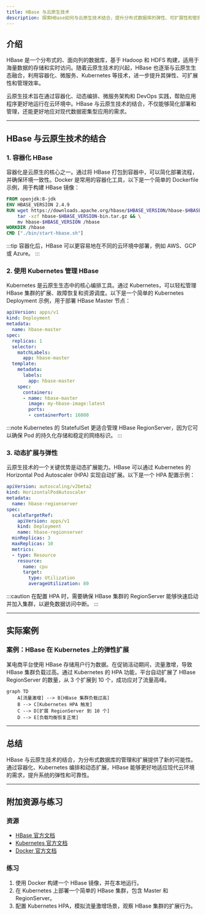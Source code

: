 ```yaml
---
title: HBase 与云原生技术
description: 探索HBase如何与云原生技术结合，提升分布式数据库的弹性、可扩展性和管理效率。
---
```


## 介绍

HBase 是一个分布式的、面向列的数据库，基于 Hadoop 和 HDFS 构建，适用于海量数据的存储和实时访问。随着云原生技术的兴起，HBase 也逐渐与云原生生态融合，利用容器化、微服务、Kubernetes 等技术，进一步提升其弹性、可扩展性和管理效率。

云原生技术旨在通过容器化、动态编排、微服务架构和 DevOps 实践，帮助应用程序更好地运行在云环境中。HBase 与云原生技术的结合，不仅能够简化部署和管理，还能更好地应对现代数据密集型应用的需求。

---

## HBase 与云原生技术的结合

### 1. 容器化 HBase

容器化是云原生的核心之一。通过将 HBase 打包到容器中，可以简化部署流程，并确保环境一致性。Docker 是常用的容器化工具，以下是一个简单的 Dockerfile 示例，用于构建 HBase 镜像：

```dockerfile
FROM openjdk:8-jdk
ENV HBASE_VERSION 2.4.9
RUN wget https://downloads.apache.org/hbase/$HBASE_VERSION/hbase-$HBASE_VERSION-bin.tar.gz && \
    tar -xzf hbase-$HBASE_VERSION-bin.tar.gz && \
    mv hbase-$HBASE_VERSION /hbase
WORKDIR /hbase
CMD ["./bin/start-hbase.sh"]
```

:::tip
容器化后，HBase 可以更容易地在不同的云环境中部署，例如 AWS、GCP 或 Azure。
:::

### 2. 使用 Kubernetes 管理 HBase

Kubernetes 是云原生生态中的核心编排工具。通过 Kubernetes，可以轻松管理 HBase 集群的扩展、故障恢复和资源调度。以下是一个简单的 Kubernetes Deployment 示例，用于部署 HBase Master 节点：

```yaml
apiVersion: apps/v1
kind: Deployment
metadata:
  name: hbase-master
spec:
  replicas: 1
  selector:
    matchLabels:
      app: hbase-master
  template:
    metadata:
      labels:
        app: hbase-master
    spec:
      containers:
      - name: hbase-master
        image: my-hbase-image:latest
        ports:
        - containerPort: 16000
```

:::note
Kubernetes 的 StatefulSet 更适合管理 HBase RegionServer，因为它可以确保 Pod 的持久化存储和稳定的网络标识。
:::

### 3. 动态扩展与弹性

云原生技术的一个关键优势是动态扩展能力。HBase 可以通过 Kubernetes 的 Horizontal Pod Autoscaler (HPA) 实现自动扩展。以下是一个 HPA 配置示例：

```yaml
apiVersion: autoscaling/v2beta2
kind: HorizontalPodAutoscaler
metadata:
  name: hbase-regionserver
spec:
  scaleTargetRef:
    apiVersion: apps/v1
    kind: Deployment
    name: hbase-regionserver
  minReplicas: 3
  maxReplicas: 10
  metrics:
  - type: Resource
    resource:
      name: cpu
      target:
        type: Utilization
        averageUtilization: 80
```

:::caution
在配置 HPA 时，需要确保 HBase 集群的 RegionServer 能够快速启动并加入集群，以避免数据访问中断。
:::

---

## 实际案例

### 案例：HBase 在 Kubernetes 上的弹性扩展

某电商平台使用 HBase 存储用户行为数据。在促销活动期间，流量激增，导致 HBase 集群负载过高。通过 Kubernetes 的 HPA 功能，平台自动扩展了 HBase RegionServer 的数量，从 3 个扩展到 10 个，成功应对了流量高峰。

```mermaid
graph TD
    A[流量激增] --> B[HBase 集群负载过高]
    B --> C[Kubernetes HPA 触发]
    C --> D[扩展 RegionServer 到 10 个]
    D --> E[负载均衡恢复正常]
```

---

## 总结

HBase 与云原生技术的结合，为分布式数据库的管理和扩展提供了新的可能性。通过容器化、Kubernetes 编排和动态扩展，HBase 能够更好地适应现代云环境的需求，提升系统的弹性和可靠性。

---

## 附加资源与练习

### 资源
- [HBase 官方文档](https://hbase.apache.org/)
- [Kubernetes 官方文档](https://kubernetes.io/docs/home/)
- [Docker 官方文档](https://docs.docker.com/)

### 练习
1. 使用 Docker 构建一个 HBase 镜像，并在本地运行。
2. 在 Kubernetes 上部署一个简单的 HBase 集群，包含 Master 和 RegionServer。
3. 配置 Kubernetes HPA，模拟流量激增场景，观察 HBase 集群的扩展行为。
